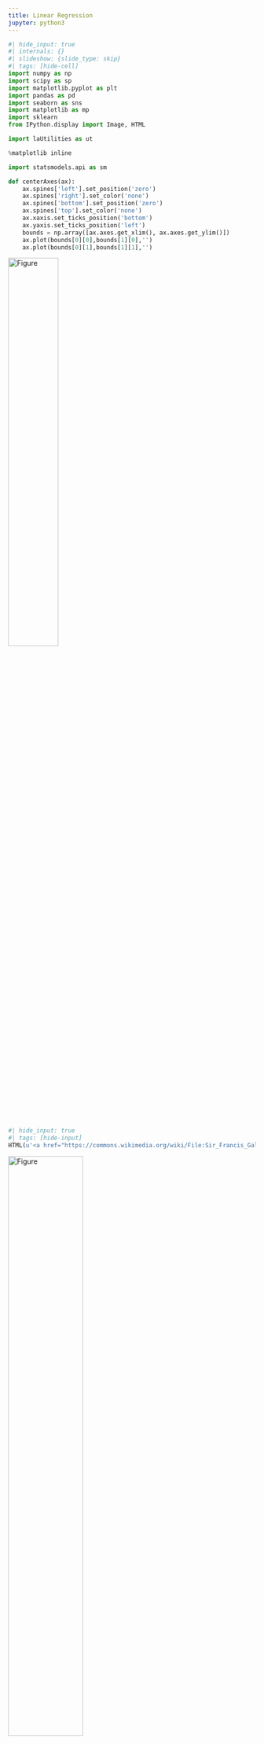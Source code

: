 ```yaml
---
title: Linear Regression
jupyter: python3
---
```


```python
#| hide_input: true
#| internals: {}
#| slideshow: {slide_type: skip}
#| tags: [hide-cell]
import numpy as np
import scipy as sp
import matplotlib.pyplot as plt
import pandas as pd
import seaborn as sns
import matplotlib as mp
import sklearn
from IPython.display import Image, HTML

import laUtilities as ut

%matplotlib inline

import statsmodels.api as sm

def centerAxes(ax):
    ax.spines['left'].set_position('zero')
    ax.spines['right'].set_color('none')
    ax.spines['bottom'].set_position('zero')
    ax.spines['top'].set_color('none')
    ax.xaxis.set_ticks_position('bottom')
    ax.yaxis.set_ticks_position('left')
    bounds = np.array([ax.axes.get_xlim(), ax.axes.get_ylim()])
    ax.plot(bounds[0][0],bounds[1][0],'')
    ax.plot(bounds[0][1],bounds[1][1],'')
```



<img src="figs/Sir_Francis_Galton_by_Charles_Wellington_Furse.jpg" alt="Figure" width="45%">

```python
#| hide_input: true
#| tags: [hide-input]
HTML(u'<a href="https://commons.wikimedia.org/wiki/File:Sir_Francis_Galton_by_Charles_Wellington_Furse.jpg#/media/File:Sir_Francis_Galton_by_Charles_Wellington_Furse.jpg">Sir Francis Galton by Charles Wellington Furse</a> by Charles Wellington Furse (died 1904) - <a href="//en.wikipedia.org/wiki/National_Portrait_Gallery,_London" class="extiw" title="en:National Portrait Gallery, London">National Portrait Gallery</a>: <a rel="nofollow" class="external text" href="http://www.npg.org.uk/collections/search/portrait.php?search=ap&amp;npgno=3916&amp;eDate=&amp;lDate=">NPG 3916</a>')
```

<img src="figs/galton-title.png" alt="Figure" width="55%">

In 1886 Francis Galton published his observations about how random factors affect outliers.

This notion has come to be called "regression to the mean" because unusually large or small phenomena, after the influence of random events, become closer to their mean values (less extreme).

<img src="figs/galton-regression.png" alt="Figure" width="55%">

Galton fit a straight line to this effect, and the fitting of lines or curves to data has come to be called regression as well.

The most common form of machine learning is __regression__, which means constructing an equation that describes the relationships among variables.

It is a form of supervised learning: whereas __classification__ deals with predicting categorical features (labels or classes), __regression__ deals with predicting continuous features (real values).

For example, we may look at these points and decide to model them using a line.

```python
#| hide_input: true
#| tags: [hide-input]
ax = plt.figure(figsize = (7, 7)).add_subplot()
centerAxes(ax)
line = np.array([1, 0.5])
xlin = -10.0 + 20.0 * np.random.random(100)
ylin = line[0] + (line[1] * xlin) + np.random.randn(100)
ax.plot(xlin, ylin, 'ro', markersize = 4);
```

We may look at these points and decide to model them using a quadratic function.

```python
#| hide_input: true
#| tags: [hide-input]
ax = plt.figure(figsize = (7, 7)).add_subplot()
centerAxes(ax)
quad = np.array([1, 3, 0.5])
xquad = -10.0 + 20.0 * np.random.random(100)
yquad = quad[0] + (quad[1] * xquad) + (quad[2] * xquad * xquad) + np.random.randn(100)
ax.plot(xquad, yquad, 'ro', markersize = 4);
```

And we may look at these points and decide to model them using a logarithmic function.

```python
#| hide_input: true
#| tags: [hide-input]
ax = plt.figure(figsize = (7, 7)).add_subplot()
centerAxes(ax)
log = np.array([1, 4])
xlog = 10.0 * np.random.random(100)
ylog = log[0] + log[1] * np.log(xlog) + np.random.randn(100)
ax.plot(xlog, ylog, 'ro', markersize=4);
```

Clearly, none of these datasets agrees perfectly with the proposed model.   So the question arises:

How do we find the __best__ linear function (or quadratic function, or logarithmic function) given the data?

__Framework.__

This problem has been studied extensively in the field of statistics.   Certain terminology is used:

* Some values are referred to as "independent," and
* Some values are referred to as "dependent."

The basic regression task is: 
* given a set of independent variables 
* and the associated dependent variables, 
* estimate the parameters of a model (such as a line, parabola, etc) that describes how the dependent variables are related to the independent variables.

The independent variables are collected into a matrix $X,$ which is called the __design matrix.__

The dependent variables are collected into an __observation__ vector $\mathbf{y}.$

The parameters of the model (for any kind of model) are collected into a __parameter__ vector $\mathbf{\beta}.$

```python
#| hide_input: true
#| slideshow: {slide_type: skip}
#| tags: [hide-input]
ax = plt.figure(figsize = (7, 7)).add_subplot()
centerAxes(ax)
line = np.array([1, 0.5])
xlin = -10.0 + 20.0 * np.random.random(100)
ylin = line[0] + (line[1] * xlin) + np.random.randn(100)
ax.plot(xlin, ylin, 'ro', markersize = 4)
ax.plot(xlin, line[0] + line[1] * xlin, 'b-')
plt.text(-9, 3, r'$y = \beta_0 + \beta_1x$', size=20);
```

## Least-Squares Lines

The first kind of model we'll study is a linear equation, $y = \beta_0 + \beta_1 x.$

Experimental data often produce points $(x_1, y_1), \dots, (x_n,y_n)$ that seem to lie close to a line.   

We want to determine the parameters $\beta_0, \beta_1$ that define a line that is as "close" to the points as possible.

Suppose we have a line $y = \beta_0 + \beta_1 x$.   For each data point $(x_j, y_j),$ there is a point $(x_j, \beta_0 + \beta_1 x_j)$ that is the point on the line with the same $x$-coordinate.

<img src="figs/Lay-fig-6-6-1.jpg" alt="Figure" width="55%">

Image from Lay, _Linear Algebra and its Applications,_ 4th edition

We call 
* $y_j$ the __observed__ value of $y$ and 
* $\beta_0 + \beta_1 x_j$ the __predicted__ $y$-value.   

The difference between an observed $y$-value and a predicted $y$-value is called a __residual__.

There are several ways of measure how "close" the line is to the data. 

The usual choice is to sum the squares of the residuals.  

The __least-squares line__ is the line $y = \beta_0 + \beta_1x$ that minimizes the sum of squares of the residuals. 

The coefficients $\beta_0, \beta_1$ of the line are called __regression coefficients.__

__A least-squares problem.__

If the data points were on the line, the parameters $\beta_0$ and $\beta_1$ would satisfy the equations

$$\beta_0 + \beta_1 x_1 = y_1 $$
$$\beta_0 + \beta_1 x_2 = y_2 $$
$$\beta_0 + \beta_1 x_3 = y_3 $$
$$ \vdots$$
$$\beta_0 + \beta_1 x_n = y_n $$

We can write this system as 

$$X\mathbf{\beta} = \mathbf{y}$$

where 

$$X=\begin{bmatrix}1&x_1\\1&x_2\\\vdots&\vdots\\1&x_n\end{bmatrix},\;\;\mathbf{\beta} = \begin{bmatrix}\beta_0\\\beta_1\end{bmatrix},\;\;\mathbf{y}=\begin{bmatrix}y_1\\y_2\\\vdots\\y_n\end{bmatrix}$$

Of course, if the data points don't actually lie exactly on a line, 

... then there are no parameters $\beta_0, \beta_1$ for which the predicted $y$-values in $X\mathbf{\beta}$ equal the observed $y$-values in $\mathbf{y}$, 

... and $X\mathbf{\beta}=\mathbf{y}$ has no solution.

Now, since the data doesn't fall exactly on a line, we have decided to seek the $\beta$ that minimizes the sum of squared residuals, ie,

$$\sum_i (\beta_0 + \beta_1 x_i - y_i)^2$$

$$=\Vert X\beta -\mathbf{y}\Vert^2$$

This is key: __the sum of squares of the residuals__ is __exactly__ the __square of the distance between the vectors $X\mathbf{\beta}$ and $\mathbf{y}.$__

Computing the least-squares solution of $X\beta = \mathbf{y}$ is equivalent to finding the $\mathbf{\beta}$ that determines the least-squares line.

```python
#| hide_input: true
#| tags: [hide-input]
ax = plt.figure(figsize = (7, 7)).add_subplot()
centerAxes(ax)
line = np.array([1, 0.5])
xlin = -10.0 + 20.0 * np.random.random(100)
ylin = line[0] + (line[1] * xlin) + np.random.randn(100)
ax.plot(xlin, ylin, 'ro', markersize = 4)
ax.plot(xlin, line[0] + line[1] * xlin, 'b-')
plt.text(-9, 3, r'$y = \beta_0 + \beta_1x$', size=20);
```

Now, to obtain the least-squares line, find the least-squares solution to $X\mathbf{\beta} = \mathbf{y}.$

From linear algebra we know that the least squares solution of $X\mathbf{\beta} = \mathbf{y}$ is given by the solution of the __normal equations__:

$$X^TX\mathbf{\beta} = X^T\mathbf{y}$$

We also know that the normal equations __always__ have at least one solution.

And if $X^TX$ is invertible, there is a unique solution that is given by:
    
$$\hat{\mathbf{\beta}} = (X^TX)^{-1} X^T\mathbf{y}$$

## The General Linear Model

Another way that the inconsistent linear system is often written is to collect all the residuals into a __residual vector.__ 

Then an exact equation is

$$y = X\mathbf{\beta} + {\mathbf\epsilon}$$

Any equation of this form is referred to as a __linear model.__ 

In this formulation, the goal is to find the $\beta$ so as to minimize the length of $\epsilon$, ie, $\Vert\epsilon\Vert.$

In some cases, one would like to fit data points with something other than a straight line.  

In cases like this, the matrix equation is still $X\mathbf{\beta} = \mathbf{y}$, but the specific form of $X$ changes from one problem to the next.

## Least-Squares Fitting of Other Models

In model fitting, the parameters of the model are what is unknown.  

A central question for us is whether the model is _linear_ in its parameters.

For example, the model 

$$y = \beta_0 e^{-\beta_1 x}$$

is __not__ linear in its parameters.  

The model 

$$y = \beta_0 e^{-2 x}$$

__is__ linear in its parameters.

For a model that is linear in its parameters, an observation is a linear combination of (arbitrary) known functions.

In other words, a model that is linear in its parameters is

$$y = \beta_0f_0(x) + \beta_1f_1(x) + \dots + \beta_nf_n(x)$$

where $f_0, \dots, f_n$ are known functions and $\beta_0,\dots,\beta_k$ are parameters.

__Example.__  

Suppose data points $(x_1, y_1), \dots, (x_n, y_n)$ appear to lie along some sort of parabola instead of a straight line.  

```python
#| hide_input: true
#| tags: [hide-input]
ax = plt.figure(figsize = (7, 7)).add_subplot()
centerAxes(ax)
quad = np.array([1, 3, 0.5])
xquad = -10.0 + 20.0 * np.random.random(100)
yquad = quad[0] + (quad[1] * xquad) + (quad[2] * xquad * xquad) + np.random.randn(100)
ax.plot(xquad, yquad, 'ro', markersize = 4);
```

As a result, we wish to approximate the data by an equation of the form

$$y = \beta_0 + \beta_1x + \beta_2x^2.$$

Let's describe the linear model that produces a "least squares fit" of the data by the equation.

__Solution.__  The ideal relationship is $y = \beta_0 + \beta_1x + \beta_2x^2.$

Suppose the actual values of the parameters are $\beta_0, \beta_1, \beta_2.$  Then the coordinates of the first data point satisfy the equation

$$y_1 = \beta_0 + \beta_1x_1 + \beta_2x_1^2 + \epsilon_1$$

where $\epsilon_1$ is the residual error between the observed value $y_1$ and the predicted $y$-value.

Each data point determines a similar equation:

$$y_1 = \beta_0 + \beta_1x_1 + \beta_2x_1^2 + \epsilon_1$$
$$y_2 = \beta_0 + \beta_1x_2 + \beta_2x_2^2 + \epsilon_2$$
$$\vdots$$
$$y_n = \beta_0 + \beta_1x_n + \beta_2x_n^2 + \epsilon_n$$

Clearly, this system can be written as $\mathbf{y} = X\mathbf{\beta} + \mathbf{\epsilon}.$

$$\begin{bmatrix}y_1\\y_2\\\vdots\\y_n\end{bmatrix} = \begin{bmatrix}1&x_1&x_1^2\\1&x_2&x_2^2\\\vdots&\vdots&\vdots\\1&x_n&x_n^2\end{bmatrix} \begin{bmatrix}\beta_0\\\beta_1\\\beta_2\end{bmatrix} + \begin{bmatrix}\epsilon_1\\\epsilon_2\\\vdots\\\epsilon_n\end{bmatrix}$$

```python
#| hide_input: false
#| slideshow: {slide_type: fragment}
#
# Input data are in the vectors xquad and yquad
#
# estimate the parameters of the linear model
#
m = np.shape(xquad)[0]
X = np.array([np.ones(m), xquad, xquad**2]).T
beta = np.linalg.inv(X.T @ X) @ X.T @ yquad
```

```python
#| hide_input: true
#| slideshow: {slide_type: fragment}
#| tags: [hide-input]
#
# plot the results
#
ax = ut.plotSetup(-10, 10, -10, 20)
ut.centerAxes(ax)
xplot = np.linspace(-10, 10, 50)
yestplot = beta[0] + beta[1] * xplot + beta[2] * xplot**2
ax.plot(xplot, yestplot, 'b-', lw=2)
ax.plot(xquad, yquad, 'ro', markersize=4);
```

```python
#| slideshow: {slide_type: fragment}
#
# Input data are in the vectors xlog and ylog
#
# estimate the parameters of the linear model
#
m = np.shape(xlog)[0]
X = np.array([np.ones(m), np.log(xlog)]).T
beta = np.linalg.inv(X.T @ X) @ X.T @ ylog
```

```python
#| hide_input: true
#| slideshow: {slide_type: fragment}
#| tags: [hide-input]
# 
# plot the results
#
ax = ut.plotSetup(-10,10,-10,15)
ut.centerAxes(ax)
xplot = np.logspace(np.log10(0.0001),1,100)
yestplot = beta[0]+beta[1]*np.log(xplot)
ax.plot(xplot,yestplot,'b-',lw=2)
ax.plot(xlog,ylog,'ro',markersize=4);
```

## Multiple Regression

Suppose an experiment involves two independent variables -- say, $u$ and $v$, -- and one dependent variable, $y$.  A simple equation for predicting $y$ from $u$ and $v$ has the form

$$y = \beta_0 + \beta_1 u + \beta_2 v$$

Since there is more than one independent variable, this is called __multiple regression.__

A more general prediction equation might have the form

$$y = \beta_0 + \beta_1 u + \beta_2 v + \beta_3u^2 + \beta_4 uv + \beta_5 v^2$$

A least squares fit to equations like this is called a __trend surface.__

In general, a linear model will arise whenever $y$ is to be predicted by an equation of the form

$$y = \beta_0f_0(u,v) + \beta_1f_1(u,v) + \cdots + \beta_kf_k(u,v)$$

with $f_0,\dots,f_k$ any sort of known functions and $\beta_0,...,\beta_k$ unknown weights.

Let's take an example.   Here are a set of points in $\mathbb{R}^3$:

```python
#| hide_input: false
#| scrolled: true
#| tags: [hide-input]
# %matplotlib qt
%matplotlib nbagg
ax = ut.plotSetup3d(-7, 7, -7, 7, -10, 10, figsize = (7, 7))
v = [4.0, 4.0, 2.0]
u = [-4.0, 3.0, 1.0]
npts = 50
# set locations of points that fall within x,y
xc = -7.0 + 14.0 * np.random.random(npts)
yc = -7.0 + 14.0 * np.random.random(npts)
A = np.array([u,v]).T
# project these points onto the plane
P = A @ np.linalg.inv(A.T @ A) @ A.T
coords = P @ np.array([xc, yc, np.zeros(npts)])
coords[2] += np.random.randn(npts)
ax.plot(coords[0], coords[1], 'ro', zs=coords[2], markersize = 6);
```

__Example.__  

In geography, local models of terrain are constructed from data $(u_1, v_1, y_1), \dots, (u_n, v_n, y_n)$ where $u_j, v_j$, and $y_j$ are latitude, longitude, and altitude, respectively.

Let's describe the linear models that gives a least-squares fit to such data.  The solution is called the least-squares _plane._

__Solution.__  We expect the data to satisfy these equations:

$$y_1 = \beta_0 + \beta_1 u_1 + \beta_2 v_1 + \epsilon_1$$
$$y_1 = \beta_0 + \beta_1 u_2 + \beta_2 v_2 + \epsilon_2$$
$$\vdots$$
$$y_1 = \beta_0 + \beta_1 u_n + \beta_2 v_n + \epsilon_n$$

This system has the matrix for $\mathbf{y} = X\mathbf{\beta} + \epsilon,$ where

$$\mathbf{y} = \begin{bmatrix}y_1\\y_1\\\vdots\\y_n\end{bmatrix},\;\;X = \begin{bmatrix}1&u_1&v_1\\1&u_2&v_2\\\vdots&\vdots&\vdots\\1&u_n&v_n\end{bmatrix},\;\;\mathbf{\beta}=\begin{bmatrix}\beta_0\\\beta_1\\\beta_2\end{bmatrix},\;\;\epsilon = \begin{bmatrix}\epsilon_1\\\epsilon_2\\\vdots\\\epsilon_n\end{bmatrix}$$

```python
#| hide_input: false
#| slideshow: {slide_type: fragment}
#| tags: [hide-input]
%matplotlib nbagg
ax = ut.plotSetup3d(-7, 7, -7, 7, -10, 10, figsize = (7, 7))
v = [4.0, 4.0, 2.0]
u = [-4.0, 3.0, 1.0]
# plotting the span of v
ut.plotSpan3d(ax,u,v,'Green')
npts = 50
ax.plot(coords[0], coords[1], 'ro', zs = coords[2], markersize=6);
```

This example shows that the linear model for multiple regression has the same form as the model for the simple regression in the earlier examples.

We can see that there the general principle is the same across all the different kinds of linear models.

Once $X$ is defined properly, the normal equations for $\mathbf{\beta}$ have the same matrix form, no matter how many variables are involved.

Thus, for any linear model where $X^TX$ is invertible, the least squares estimate $\hat{\mathbf{\beta}}$ is given by $(X^TX)^{-1}X^T\mathbf{y}$.

## Measuring the fit of a regression model: $R^2$

Given any $X$ and $\mathbf{y}$, the above algorithm will produce an output $\hat{\beta}$.

But how do we know whether the data is in fact well described by the model?

The most common measure of fit is $R^2$.

$R^2$ measures the __fraction of the variance__ of $\mathbf{y}$ that can be explained by the model $X\hat{\beta}$.

The variance of $\mathbf{y}$ is 

$$\text{Var}(\mathbf{y}) =\frac{1}{n} \sum_{i=1}^n \left(y_i-\overline{y}\right)^2$$

where $\overline{y}=\frac{1}{n}\sum_{i=1}^ny_i$.

For any given $n$, we can equally work with just 
$$\sum_{i=1}^n \left(y_i-\overline{y}\right)^2$$
which is called the __Total Sum of Squares__ (TSS).

Now to measure the quality of fit of a model, we break TSS down into two components. 

For any given $\mathbf{x}_i$, the prediction made by the model is $\hat{y_i} = \mathbf{x}_i^T\beta$.

Therefore, 
* the residual $\epsilon$ is $y_i - \hat{y_i}$, and 
* the part that the model "explains" is $\hat{y_i} - \overline{y_i}.$

Se we define Residual Sum of Squares (RSS) as:

$$\text{RSS} = \sum_{i=1}^n \left(y_i-\hat{y_i}\right)^2,$$

and Explained Sum of Squares (ESS) as:

$$\text{ESS} = \sum_{i=1}^n \left(\hat{y_i}-\overline{y}\right)^2,$$

Then it turns out that the total sum of squares is exactly equal to the sum of squares of the residuals plus the sum of squares of the explained part.

In other words:

$$\text{TSS} = \text{RSS} + \text{ESS}$$

Now, a good fit is one in which the model explains a large part of the variance of $\mathbf{y}$.  

So the measure of fit $R^2$ is defined as:

\begin{eqnarray}
R^2 & = & \frac{\text{ESS}}{\text{TSS}} = 1-\frac{\text{RSS}}{\text{TSS}}
\end{eqnarray}

As a result, $0\leq R^2\leq 1$.

The closer the value of $R^2$ is to $1$ the better the fit of the regression:
* small values of RSS imply that the residuals are small and therefore we have a better fit.

$R^2$ is called the __coefficient of determination.__  

It tells us "how well does the model predict the data?"

__WARNING -- WARNING -- WARNING__

Do __not__ confuse $R^2$ with Pearson's $r$, which is the __correlation coefficient.__

(To make matters worse, sometimes people talk about $r^2$... very confusing!)

The correlation coefficient tells us whether two variables are __correlated__.   

However, just because two variables are correlated does not mean that one is a good __predictor__ of the other!

To compare ground truth with predictions, we always use $R^2$.

## OLS in Practice

First, we'll look at a test case on synthetic data.

```python
#| slideshow: {slide_type: fragment}
from sklearn import datasets
X, y = datasets.make_regression(n_samples=100, n_features=20, n_informative=5, bias=0.1, noise=30, random_state=1)
```

```python
#| slideshow: {slide_type: fragment}
model = sm.OLS(y, X)
results = model.fit()
print(results.summary())
```

The $R^2$ value is very good.   We can see that the linear model does a very good job of predicting the observations $y_i$.

However, some of the independent variables may not contribute to the accuracy of the prediction. 

```python
#| hide_input: false
#| scrolled: true
#| slideshow: {slide_type: fragment}
#| tags: [hide-input]
%matplotlib nbagg
ax = ut.plotSetup3d(-2, 2, -2, 2, -200, 200)
# try columns of X with large coefficients, or not
ax.plot(X[:, 1], X[:, 2], 'ro', zs=y, markersize = 4)
```

Note that each parameter of an independent variable has an associated confidence interval. 

If a coefficient is not distinguishable from zero, then we cannot assume that there is any relationship between the independent variable and the observations.

In other words, if the confidence interval for the parameter includes zero, the associated independent variable may not have any predictive value.

```python
#| slideshow: {slide_type: fragment}
print('Confidence Intervals: {}'.format(results.conf_int()))
print('Parameters: {}'.format(results.params))
```

```python
#| slideshow: {slide_type: fragment}
CIs = results.conf_int()
notSignificant = (CIs[:,0] < 0) & (CIs[:,1] > 0)
notSignificant
```

```python
#| slideshow: {slide_type: fragment}
Xsignif = X[:,~notSignificant]
Xsignif.shape
```

By eliminating independent variables that are not significant, we help avoid overfitting.

```python
#| slideshow: {slide_type: fragment}
model = sm.OLS(y, Xsignif)
results = model.fit()
print(results.summary())
```

## Real Data: House Prices in Ames, Iowa

Let's see how powerful multiple regression can be on a real-world example.

A typical application of linear models is predicting house prices.   Linear models have been used for this problem for decades, and when a municipality does a value assessment on your house, they typically use a linear model.

We can consider various measurable attributes of a house (its "features") as the independent variables, and the most recent sale price of the house as the dependent variable.

For our case study, we will use the features:
* Lot Area (sq ft), 
* Gross Living Area (sq ft), 
* Number of Fireplaces, 
* Number of Full Baths, 
* Number of Half Baths, 
* Garage Area (sq ft), 
* Basement Area (sq ft)

So our design matrix will have 8 columns (including the constant for the intercept):

$$ X\beta = \mathbf{y}$$

and it will have one row for each house in the data set, with $y$ the sale price of the house.

We will use data from housing sales in Ames, Iowa from 2006 to 2009:

<img src="figs/ames-iowa-downtown.jpeg" alt="Figure" width="45%">

<p style = "text-align: center;">
Ames, Iowa</p>
<p style = "text-align: center;">
<a href="https://commons.wikimedia.org/wiki/File:Ames_Iowa_Main_Street.jpg">Tim Kiser (w:User:Malepheasant)</a>, <a href="https://creativecommons.org/licenses/by-sa/2.5">CC BY-SA 2.5</a>, via Wikimedia Commons</p>

```python
#| slideshow: {slide_type: fragment}
df = pd.read_csv('data/ames-housing-data/train.csv')
```

```python
#| slideshow: {slide_type: fragment}
df[['LotArea', 'GrLivArea', 'Fireplaces', 'FullBath', 'HalfBath', 'GarageArea', 'TotalBsmtSF', 'SalePrice']].head()
```

Some things to note here:
* House prices are in dollars
* Areas are in square feet
* Rooms are in counts

Do we have scaling concerns here?  

No, because each feature will get its own $\beta$, which will correct for the scaling differences between different units of measure.

```python
#| slideshow: {slide_type: slide}
X_no_intercept = df[['LotArea', 'GrLivArea', 'Fireplaces', 'FullBath', 'HalfBath', 'GarageArea', 'TotalBsmtSF']]
X_intercept = sm.add_constant(X_no_intercept)
y = df['SalePrice'].values
```

```note
Note that removing the intercept will cause the $R^2$ to go up, which is counter-intuitive.  The reason is explained here -- but amounts to the fact that the formula for R2 with/without an intercept is different.
https://stats.stackexchange.com/questions/26176/removal-of-statistically-significant-intercept-term-increases-r2-in-linear-mo/26205#26205
```

```python
#| slideshow: {slide_type: fragment}
from sklearn import utils, model_selection
X_train, X_test, y_train, y_test = model_selection.train_test_split(
    X_intercept, y, test_size = 0.5, random_state = 0)
```

```python
#| slideshow: {slide_type: fragment}
model = sm.OLS(y_train, X_train)
results = model.fit()
print(results.summary())
```

We see that we have:
* $\beta_0$: Intercept of -\$42,850
* $\beta_1$: Marginal value of one square foot of Lot Area: \$0.23 
    * but __NOTICE__ - this coefficient is not statistically different from zero!
* $\beta_2$: Marginal value of one square foot of Gross Living Area: \$48 
* $\beta_3$: Marginal value of one additional fireplace: \$10,890
* $\beta_4$: Marginal value of one additional full bath: \$14,900
* $\beta_5$: Marginal value of one additional half bath: \$15,600
* $\beta_6$: Marginal value of one square foot of Garage Area: \$99
* $\beta_7$: Marginal value of one square foot of Basement Area: \$62

Is our model doing a good job?  

There are many statistics for testing this question, but we'll just look at the predictions versus the ground truth.

For each house we compute its predicted sale value according to our model:

$$\hat{\mathbf{y}} = X\hat{\beta}$$

```python
#| hide_input: true
#| slideshow: {slide_type: fragment}
#| tags: [hide-input]
%matplotlib inline
from sklearn.metrics import r2_score

fig, (ax1, ax2) = plt.subplots(1,2,sharey = 'row', figsize=(12, 5))
y_oos_predict = results.predict(X_test)
r2_test = r2_score(y_test, y_oos_predict)
ax1.scatter(y_test, y_oos_predict, s = 8)
ax1.set_xlabel('True Price')
ax1.set_ylabel('Predicted Price')
ax1.plot([0,500000], [0,500000], 'r-')
ax1.axis('equal')
ax1.set_ylim([0, 500000])
ax1.set_xlim([0, 500000])
ax1.set_title(f'Out of Sample Prediction, $R^2$ is {r2_test:0.3f}')
#
y_is_predict = results.predict(X_train)
ax2.scatter(y_train, y_is_predict, s = 8)
r2_train = r2_score(y_train, y_is_predict)
ax2.set_xlabel('True Price')
ax2.plot([0,500000],[0,500000],'r-')
ax2.axis('equal')
ax2.set_ylim([0,500000])
ax2.set_xlim([0,500000])
ax2.set_title(f'In Sample Prediction, $R^2$ is {r2_train:0.3f}');
```

We see that the model does a reasonable job for house values less than about \$250,000. 

It tends to underestimate at both ends of the price range.

Note that the $R^2$ on the (held out) test data is 0.610.   

We are not doing as well on test data as on training data (somewhat to be expected).

For a better model, we'd want to consider more features of each house, and perhaps some additional functions such as polynomials as components of our model.

